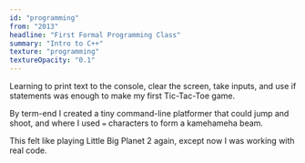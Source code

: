```yaml
---
id: "programming"
from: "2013"
headline: "First Formal Programming Class"
summary: "Intro to C++"
texture: "programming"
textureOpacity: "0.1"
---
```

Learning to print text to the console, clear the screen, take inputs, and use if statements was enough to make my first Tic-Tac-Toe game.

By term-end I created a tiny command-line platformer that could jump and shoot, and where I used `=` characters to form a kamehameha beam.

This felt like playing Little Big Planet 2 again, except now I was working with real code.